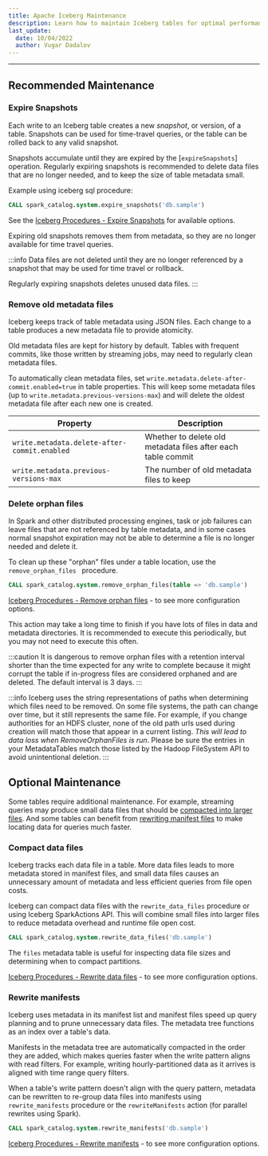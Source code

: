 ```yaml
---
title: Apache Iceberg Maintenance
description: Learn how to maintain Iceberg tables for optimal performance and See available configuration options with Iceberg procedures.
last_update:
  date: 10/04/2022
  author: Vugar Dadalov
---
```


---

## Recommended Maintenance

### Expire Snapshots

Each write to an Iceberg table creates a new _snapshot_, or version, of a table. Snapshots can be used for time-travel queries, or the table can be rolled back to any valid snapshot.

Snapshots accumulate until they are expired by the \[`expireSnapshots`] operation. Regularly expiring snapshots is recommended to delete data files that are no longer needed, and to keep the size of table metadata small.

Example using iceberg sql procedure:

```sql
CALL spark_catalog.system.expire_snapshots('db.sample')
```

See the [Iceberg Procedures - Expire Snapshots](/docs/iceberg-tables/iceberg-procedures#expire_snapshots) for available options.

Expiring old snapshots removes them from metadata, so they are no longer available for time travel queries.

:::info
Data files are not deleted until they are no longer referenced by a snapshot that may be used for time travel or rollback.

Regularly expiring snapshots deletes unused data files.
:::

### Remove old metadata files

Iceberg keeps track of table metadata using JSON files. Each change to a table produces a new metadata file to provide atomicity.

Old metadata files are kept for history by default. Tables with frequent commits, like those written by streaming jobs, may need to regularly clean metadata files.

To automatically clean metadata files, set `write.metadata.delete-after-commit.enabled=true` in table properties. This will keep some metadata files (up to `write.metadata.previous-versions-max`) and will delete the oldest metadata file after each new one is created.

| Property                                     | Description                                                  |
| -------------------------------------------- | ------------------------------------------------------------ |
| `write.metadata.delete-after-commit.enabled` | Whether to delete old metadata files after each table commit |
| `write.metadata.previous-versions-max`       | The number of old metadata files to keep                     |

### Delete orphan files

In Spark and other distributed processing engines, task or job failures can leave files that are not referenced by table metadata, and in some cases normal snapshot expiration may not be able to determine a file is no longer needed and delete it.

To clean up these "orphan" files under a table location, use the `remove_orphan_files ` procedure.

```sql
CALL spark_catalog.system.remove_orphan_files(table => 'db.sample')
```

[Iceberg Procedures - Remove orphan files](/docs/iceberg-tables/iceberg-procedures#remove_orphan_files) - to see more configuration options.

This action may take a long time to finish if you have lots of files in data and metadata directories. It is recommended to execute this periodically, but you may not need to execute this often.

:::caution
It is dangerous to remove orphan files with a retention interval shorter than the time expected for any write to complete because it
might corrupt the table if in-progress files are considered orphaned and are deleted. The default interval is 3 days.
:::

:::info
Iceberg uses the string representations of paths when determining which files need to be removed. On some file systems,
the path can change over time, but it still represents the same file. For example, if you change authorities for an HDFS cluster,
none of the old path urls used during creation will match those that appear in a current listing. _This will lead to data loss when
RemoveOrphanFiles is run_. Please be sure the entries in your MetadataTables match those listed by the Hadoop
FileSystem API to avoid unintentional deletion.
:::

## Optional Maintenance

Some tables require additional maintenance. For example, streaming queries may produce small data files that should be [compacted into larger files](#compact-data-files). And some tables can benefit from [rewriting manifest files](#rewrite-manifests) to make locating data for queries much faster.

### Compact data files

Iceberg tracks each data file in a table. More data files leads to more metadata stored in manifest files, and small data files causes an unnecessary amount of metadata and less efficient queries from file open costs.

Iceberg can compact data files with the `rewrite_data_files` procedure or using Iceberg SparkActions API. This will combine small files into larger files to reduce metadata overhead and runtime file open cost.

```sql
CALL spark_catalog.system.rewrite_data_files('db.sample')
```

The `files` metadata table is useful for inspecting data file sizes and determining when to compact partitions.

[Iceberg Procedures - Rewrite data files](/docs/iceberg-tables/iceberg-procedures#rewrite_data_files) - to see more configuration options.

### Rewrite manifests

Iceberg uses metadata in its manifest list and manifest files speed up query planning and to prune unnecessary data files. The metadata tree functions as an index over a table's data.

Manifests in the metadata tree are automatically compacted in the order they are added, which makes queries faster when the write pattern aligns with read filters. For example, writing hourly-partitioned data as it arrives is aligned with time range query filters.

When a table's write pattern doesn't align with the query pattern, metadata can be rewritten to re-group data files into manifests using `rewrite_manifests` procedure or the `rewriteManifests` action (for parallel rewrites using Spark).

```sql
CALL spark_catalog.system.rewrite_manifests('db.sample')
```

[Iceberg Procedures - Rewrite manifests](/docs/iceberg-tables/iceberg-procedures#rewrite_manifests) - to see more configuration options.
